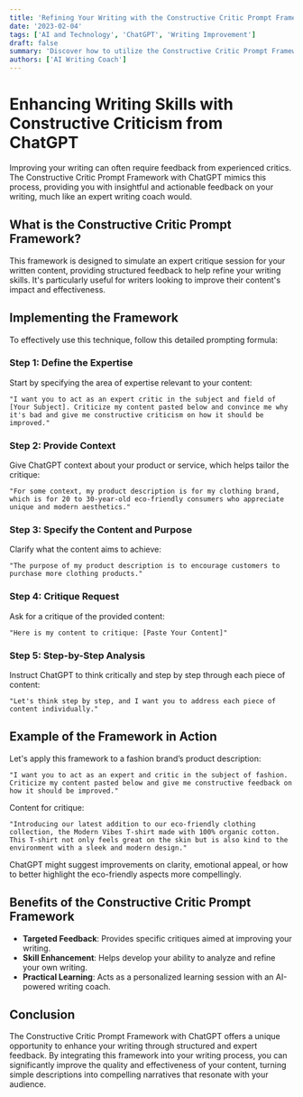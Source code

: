 ```yaml
---
title: 'Refining Your Writing with the Constructive Critic Prompt Framework in ChatGPT'
date: '2023-02-04'
tags: ['AI and Technology', 'ChatGPT', 'Writing Improvement']
draft: false
summary: 'Discover how to utilize the Constructive Critic Prompt Framework with ChatGPT to get expert feedback on your writing, enhancing your skills and refining your content.'
authors: ['AI Writing Coach']
---
```


# Enhancing Writing Skills with Constructive Criticism from ChatGPT

Improving your writing can often require feedback from experienced critics. The Constructive Critic Prompt Framework with ChatGPT mimics this process, providing you with insightful and actionable feedback on your writing, much like an expert writing coach would.

## What is the Constructive Critic Prompt Framework?

This framework is designed to simulate an expert critique session for your written content, providing structured feedback to help refine your writing skills. It's particularly useful for writers looking to improve their content's impact and effectiveness.

## Implementing the Framework

To effectively use this technique, follow this detailed prompting formula:

### Step 1: Define the Expertise

Start by specifying the area of expertise relevant to your content:

```plaintext
"I want you to act as an expert critic in the subject and field of [Your Subject]. Criticize my content pasted below and convince me why it's bad and give me constructive criticism on how it should be improved."
```

### Step 2: Provide Context

Give ChatGPT context about your product or service, which helps tailor the critique:

```plaintext
"For some context, my product description is for my clothing brand, which is for 20 to 30-year-old eco-friendly consumers who appreciate unique and modern aesthetics."
```

### Step 3: Specify the Content and Purpose

Clarify what the content aims to achieve:

```plaintext
"The purpose of my product description is to encourage customers to purchase more clothing products."
```

### Step 4: Critique Request

Ask for a critique of the provided content:

```plaintext
"Here is my content to critique: [Paste Your Content]"
```

### Step 5: Step-by-Step Analysis

Instruct ChatGPT to think critically and step by step through each piece of content:

```plaintext
"Let's think step by step, and I want you to address each piece of content individually."
```

## Example of the Framework in Action

Let's apply this framework to a fashion brand’s product description:

```plaintext
"I want you to act as an expert and critic in the subject of fashion. Criticize my content pasted below and give me constructive feedback on how it should be improved."
```

Content for critique:

```plaintext
"Introducing our latest addition to our eco-friendly clothing collection, the Modern Vibes T-shirt made with 100% organic cotton. This T-shirt not only feels great on the skin but is also kind to the environment with a sleek and modern design."
```

ChatGPT might suggest improvements on clarity, emotional appeal, or how to better highlight the eco-friendly aspects more compellingly.

## Benefits of the Constructive Critic Prompt Framework

- **Targeted Feedback**: Provides specific critiques aimed at improving your writing.
- **Skill Enhancement**: Helps develop your ability to analyze and refine your own writing.
- **Practical Learning**: Acts as a personalized learning session with an AI-powered writing coach.

## Conclusion

The Constructive Critic Prompt Framework with ChatGPT offers a unique opportunity to enhance your writing through structured and expert feedback. By integrating this framework into your writing process, you can significantly improve the quality and effectiveness of your content, turning simple descriptions into compelling narratives that resonate with your audience.

